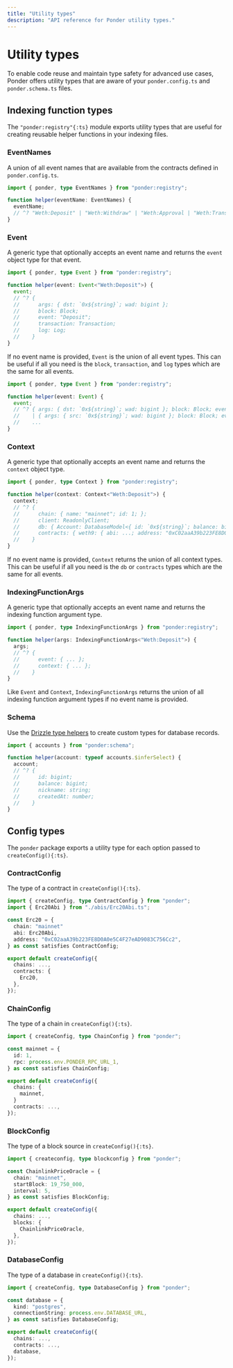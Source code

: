 ```yaml
---
title: "Utility types"
description: "API reference for Ponder utility types."
---
```



# Utility types

To enable code reuse and maintain type safety for advanced use cases, Ponder offers utility types that are aware of your `ponder.config.ts` and `ponder.schema.ts` files.

## Indexing function types

The `"ponder:registry"{:ts}` module exports utility types that are useful for creating reusable helper functions in your indexing files.

### EventNames

A union of all event names that are available from the contracts defined in `ponder.config.ts`.

```ts filename="src/helpers.ts" {1}
import { ponder, type EventNames } from "ponder:registry";

function helper(eventName: EventNames) {
  eventName;
  // ^? "Weth:Deposit" | "Weth:Withdraw" | "Weth:Approval | "Weth:Transfer"
}
```

### Event

A generic type that optionally accepts an event name and returns the `event` object type for that event.

```ts filename="src/helpers.ts" {1}
import { ponder, type Event } from "ponder:registry";

function helper(event: Event<"Weth:Deposit">) {
  event;
  // ^? {
  //      args: { dst: `0x${string}`; wad: bigint };
  //      block: Block;
  //      event: "Deposit";
  //      transaction: Transaction;
  //      log: Log;
  //    }
}
```

If no event name is provided, `Event` is the union of all event types. This can be useful if all you need is the `block`, `transaction`, and `log` types which are the same for all events.

```ts filename="src/helpers.ts" {1}
import { ponder, type Event } from "ponder:registry";

function helper(event: Event) {
  event;
  // ^? { args: { dst: `0x${string}`; wad: bigint }; block: Block; event: "Deposit"; transaction: Transaction; log: Log; }
  //    | { args: { src: `0x${string}`; wad: bigint }; block: Block; event: "Withdraw"; transaction: Transaction; log: Log; }
  //    ...
}
```

### Context

A generic type that optionally accepts an event name and returns the `context` object type.

```ts filename="src/helpers.ts" {1}
import { ponder, type Context } from "ponder:registry";

function helper(context: Context<"Weth:Deposit">) {
  context;
  // ^? {
  //      chain: { name: "mainnet"; id: 1; };
  //      client: ReadonlyClient;
  //      db: { Account: DatabaseModel<{ id: `0x${string}`; balance: bigint; }> };
  //      contracts: { weth9: { abi: ...; address: "0xC02aaA39b223FE8D0A0e5C4F27eAD9083C756Cc2" } };
  //    }
}
```

If no event name is provided, `Context` returns the union of all context types. This can be useful if all you need is the `db` or `contracts` types which are the same for all events.

### IndexingFunctionArgs

A generic type that optionally accepts an event name and returns the indexing function argument type.

```ts filename="src/helpers.ts" {1}
import { ponder, type IndexingFunctionArgs } from "ponder:registry";

function helper(args: IndexingFunctionArgs<"Weth:Deposit">) {
  args;
  // ^? {
  //      event: { ... };
  //      context: { ... };
  //    }
}
```

Like `Event` and `Context`, `IndexingFunctionArgs` returns the union of all indexing function argument types if no event name is provided.

### Schema

Use the [Drizzle type helpers](https://orm.drizzle.team/docs/goodies#type-api) to create custom types for database records.

```ts filename="src/helpers.ts" {3}
import { accounts } from "ponder:schema";

function helper(account: typeof accounts.$inferSelect) {
  account;
  // ^? {
  //      id: bigint;
  //      balance: bigint;
  //      nickname: string;
  //      createdAt: number;
  //    }
}
```

## Config types

The `ponder` package exports a utility type for each option passed to `createConfig(){:ts}`.

### ContractConfig

The type of a contract in `createConfig(){:ts}`.

```ts filename="ponder.config.ts" {1}
import { createConfig, type ContractConfig } from "ponder";
import { Erc20Abi } from "./abis/Erc20Abi.ts";

const Erc20 = {
  chain: "mainnet"
  abi: Erc20Abi,
  address: "0xC02aaA39b223FE8D0A0e5C4F27eAD9083C756Cc2",
} as const satisfies ContractConfig;

export default createConfig({
  chains: ...,
  contracts: {
    Erc20,
  },
});
```

### ChainConfig

The type of a chain in `createConfig(){:ts}`.

```ts filename="ponder.config.ts" {1}
import { createConfig, type ChainConfig } from "ponder";

const mainnet = {
  id: 1,
  rpc: process.env.PONDER_RPC_URL_1,
} as const satisfies ChainConfig;

export default createConfig({
  chains: {
    mainnet,
  }
  contracts: ...,
});
```

### BlockConfig

The type of a block source in `createConfig(){:ts}`.

```ts filename="ponder.config.ts" {1}
import { createconfig, type blockconfig } from "ponder";

const ChainlinkPriceOracle = {
  chain: "mainnet",
  startBlock: 19_750_000,
  interval: 5,
} as const satisfies BlockConfig;

export default createConfig({
  chains: ...,
  blocks: {
    ChainlinkPriceOracle,
  },
});
```

### DatabaseConfig

The type of a database in `createConfig(){:ts}`.

```ts filename="ponder.config.ts" {1,6}
import { createConfig, type DatabaseConfig } from "ponder";

const database = {
  kind: "postgres",
  connectionString: process.env.DATABASE_URL,
} as const satisfies DatabaseConfig;

export default createConfig({
  chains: ...,
  contracts: ...,
  database,
});
```
